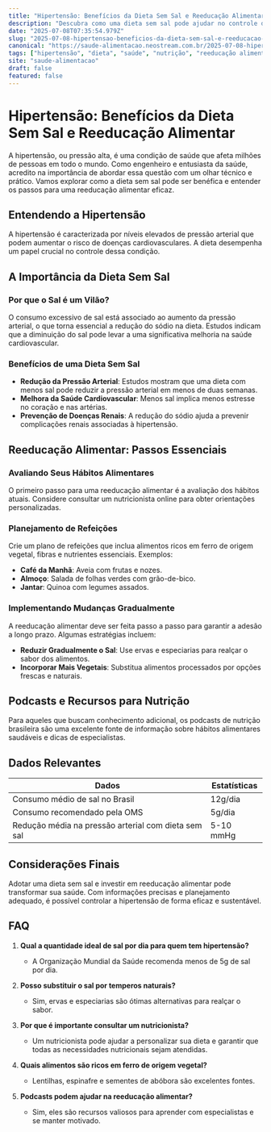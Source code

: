 ```yaml
---
title: "Hipertensão: Benefícios da Dieta Sem Sal e Reeducação Alimentar"
description: "Descubra como uma dieta sem sal pode ajudar no controle da hipertensão e aprenda passos essenciais para uma reeducação alimentar eficaz."
date: "2025-07-08T07:35:54.979Z"
slug: "2025-07-08-hipertensao-beneficios-da-dieta-sem-sal-e-reeducacao-alimentar"
canonical: "https://saude-alimentacao.neostream.com.br/2025-07-08-hipertensao-beneficios-da-dieta-sem-sal-e-reeducacao-alimentar"
tags: ["hipertensão", "dieta", "saúde", "nutrição", "reeducação alimentar"]
site: "saude-alimentacao"
draft: false
featured: false
---
```


# Hipertensão: Benefícios da Dieta Sem Sal e Reeducação Alimentar

A hipertensão, ou pressão alta, é uma condição de saúde que afeta milhões de pessoas em todo o mundo. Como engenheiro e entusiasta da saúde, acredito na importância de abordar essa questão com um olhar técnico e prático. Vamos explorar como a dieta sem sal pode ser benéfica e entender os passos para uma reeducação alimentar eficaz.

## Entendendo a Hipertensão

A hipertensão é caracterizada por níveis elevados de pressão arterial que podem aumentar o risco de doenças cardiovasculares. A dieta desempenha um papel crucial no controle dessa condição.

## A Importância da Dieta Sem Sal

### Por que o Sal é um Vilão?

O consumo excessivo de sal está associado ao aumento da pressão arterial, o que torna essencial a redução do sódio na dieta. Estudos indicam que a diminuição do sal pode levar a uma significativa melhoria na saúde cardiovascular.

### Benefícios de uma Dieta Sem Sal

- **Redução da Pressão Arterial**: Estudos mostram que uma dieta com menos sal pode reduzir a pressão arterial em menos de duas semanas.
- **Melhora da Saúde Cardiovascular**: Menos sal implica menos estresse no coração e nas artérias.
- **Prevenção de Doenças Renais**: A redução do sódio ajuda a prevenir complicações renais associadas à hipertensão.

## Reeducação Alimentar: Passos Essenciais

### Avaliando Seus Hábitos Alimentares

O primeiro passo para uma reeducação alimentar é a avaliação dos hábitos atuais. Considere consultar um nutricionista online para obter orientações personalizadas.

### Planejamento de Refeições

Crie um plano de refeições que inclua alimentos ricos em ferro de origem vegetal, fibras e nutrientes essenciais. Exemplos:

- **Café da Manhã**: Aveia com frutas e nozes.
- **Almoço**: Salada de folhas verdes com grão-de-bico.
- **Jantar**: Quinoa com legumes assados.

### Implementando Mudanças Gradualmente

A reeducação alimentar deve ser feita passo a passo para garantir a adesão a longo prazo. Algumas estratégias incluem:

- **Reduzir Gradualmente o Sal**: Use ervas e especiarias para realçar o sabor dos alimentos.
- **Incorporar Mais Vegetais**: Substitua alimentos processados por opções frescas e naturais.

## Podcasts e Recursos para Nutrição

Para aqueles que buscam conhecimento adicional, os podcasts de nutrição brasileira são uma excelente fonte de informação sobre hábitos alimentares saudáveis e dicas de especialistas.

## Dados Relevantes

| Dados | Estatísticas |
|-------|--------------|
| Consumo médio de sal no Brasil | 12g/dia |
| Consumo recomendado pela OMS | 5g/dia |
| Redução média na pressão arterial com dieta sem sal | 5-10 mmHg |

## Considerações Finais

Adotar uma dieta sem sal e investir em reeducação alimentar pode transformar sua saúde. Com informações precisas e planejamento adequado, é possível controlar a hipertensão de forma eficaz e sustentável.

## FAQ

1. **Qual a quantidade ideal de sal por dia para quem tem hipertensão?**
   - A Organização Mundial da Saúde recomenda menos de 5g de sal por dia.

2. **Posso substituir o sal por temperos naturais?**
   - Sim, ervas e especiarias são ótimas alternativas para realçar o sabor.

3. **Por que é importante consultar um nutricionista?**
   - Um nutricionista pode ajudar a personalizar sua dieta e garantir que todas as necessidades nutricionais sejam atendidas.

4. **Quais alimentos são ricos em ferro de origem vegetal?**
   - Lentilhas, espinafre e sementes de abóbora são excelentes fontes.

5. **Podcasts podem ajudar na reeducação alimentar?**
   - Sim, eles são recursos valiosos para aprender com especialistas e se manter motivado.